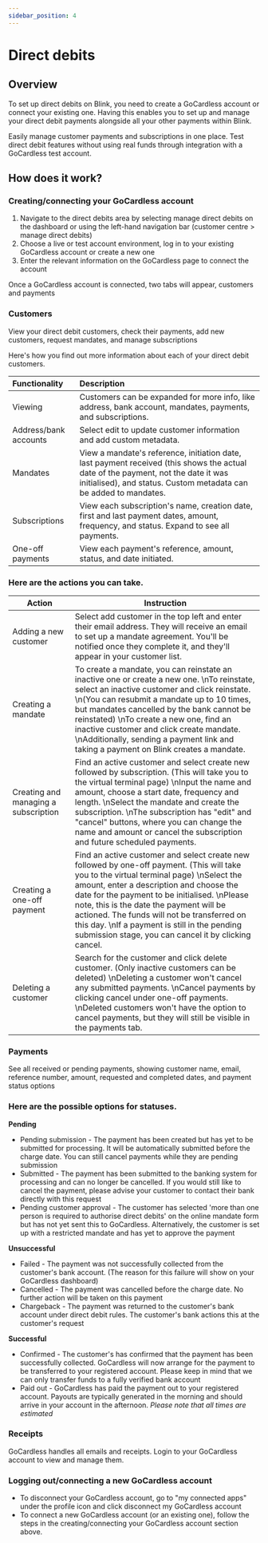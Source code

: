 ```yaml
---
sidebar_position: 4
---
```


# Direct debits

## Overview

To set up direct debits on Blink, you need to create a GoCardless account or connect your existing one. Having this enables you to set up and manage your direct debit payments alongside all your other payments within Blink.

Easily manage customer payments and subscriptions in one place. Test direct debit features without using real funds through integration with a GoCardless test account.

## How does it work?

### Creating/connecting your GoCardless account

1. Navigate to the direct debits area by selecting manage direct debits on the dashboard or using the left-hand navigation bar (customer centre > manage direct debits)
2. Choose a live or test account environment, log in to your existing GoCardless account or create a new one
3. Enter the relevant information on the GoCardless page to connect the account


<Highlight>
Once a GoCardless account is connected, two tabs will appear, customers and payments
</Highlight>

### Customers

<Highlight>
View your direct debit customers, check their payments, add new customers, request mandates, and manage subscriptions
</Highlight>

Here's how you find out more information about each of your direct debit customers.

| Functionality         | Description                                                                                                                                                                                            |
| :-------------------- | :----------------------------------------------------------------------------------------------------------------------------------------------------------------------------------------------------- |
| Viewing               | Customers can be expanded for more info, like address, bank account, mandates, payments, and subscriptions.                                                                                            |
| Address/bank accounts | Select edit to update customer information and add custom metadata.                                                                                                                                    |
| Mandates              | View a mandate's reference, initiation date, last payment received (this shows the actual date of the payment, not the date it was initialised), and status. Custom metadata can be added to mandates. |
| Subscriptions         | View each subscription's name, creation date, first and last payment dates, amount, frequency, and status. Expand to see all payments.                                                                 |
| One-off payments      | View each payment's reference, amount, status, and date initiated.                                                                                                                                     |

### Here are the actions you can take.


| Action                                | Instruction                                                                                                                                                                                                                                                                                                                                                                                                                                                                                                                                                     |
|---------------------------------------|-----------------------------------------------------------------------------------------------------------------------------------------------------------------------------------------------------------------------------------------------------------------------------------------------------------------------------------------------------------------------------------------------------------------------------------------------------------------------------------------------------------------------------------------------------------------|
| Adding a new customer                 | Select add customer in the top left and enter their email address. They will receive an email to set up a mandate agreement. You'll be notified once they complete it, and they'll appear in your customer list.                                                                                                                                                                                                                                                                                           |
| Creating a mandate                    | To create a mandate, you can reinstate an inactive one or create a new one.  \nTo reinstate, select an inactive customer and click reinstate.  \n(You can resubmit a mandate up to 10 times, but mandates cancelled by the bank cannot be reinstated)  \nTo create a new one, find an inactive customer and click create mandate.  \nAdditionally, sending a payment link and taking a payment on Blink creates a mandate.                                                                                   |
| Creating and managing a subscription  | Find an active customer and select create new followed by subscription. (This will take you to the virtual terminal page)  \nInput the name and amount, choose a start date, frequency and length.  \nSelect the mandate and create the subscription.  \nThe subscription has "edit" and "cancel" buttons, where you can change the name and amount or cancel the subscription and future scheduled payments.                                                                                                |
| Creating a one-off payment            | Find an active customer and select create new followed by one-off payment. (This will take you to the virtual terminal page)  \nSelect the amount, enter a description and choose the date for the payment to be initialised.  \nPlease note, this is the date the payment will be actioned. The funds will not be transferred on this day.  \nIf a payment is still in the pending submission stage, you can cancel it by clicking cancel.                                                   |
| Deleting a customer                   | Search for the customer and click delete customer. (Only inactive customers can be deleted)  \nDeleting a customer won't cancel any submitted payments.  \nCancel payments by clicking cancel under one-off payments.  \nDeleted customers won't have the option to cancel payments, but they will still be visible in the payments tab.                                                                                                                                                  |



### Payments

<Highlight>
See all received or pending payments, showing customer name, email, reference number, amount, requested and completed dates, and payment status options
</Highlight>  

### Here are the possible options for statuses.

**Pending**

- Pending submission - The payment has been created but has yet to be submitted for processing. It will be automatically submitted before the charge date. You can still cancel payments while they are pending submission
- Submitted - The payment has been submitted to the banking system for processing and can no longer be cancelled. If you would still like to cancel the payment, please advise your customer to contact their bank directly with this request
- Pending customer approval - The customer has selected 'more than one person is required to authorise direct debits' on the online mandate form but has not yet sent this to GoCardless. Alternatively, the customer is set up with a restricted mandate and has yet to approve the payment

**Unsuccessful**

- Failed - The payment was not successfully collected from the customer's bank account. (The reason for this failure will show on your GoCardless dashboard)
- Cancelled - The payment was cancelled before the charge date. No further action will be taken on this payment
- Chargeback - The payment was returned to the customer's bank account under direct debit rules. The customer's bank actions this at the customer's request

**Successful**

- Confirmed - The customer's has confirmed that the payment has been successfully collected. GoCardless will now arrange for the payment to be transferred to your registered account. Please keep in mind that we can only transfer funds to a fully verified bank account
- Paid out - GoCardless has paid the payment out to your registered account. Payouts are typically generated in the morning and should arrive in your account in the afternoon. _Please note that all times are estimated_


### Receipts

GoCardless handles all emails and receipts. Login to your GoCardless account to view and manage them.


### Logging out/connecting a new GoCardless account

- To disconnect your GoCardless account, go to "my connected apps" under the profile icon and click disconnect my GoCardless account
- To connect a new GoCardless account (or an existing one), follow the steps in the creating/connecting your GoCardless account section above. 

<br />


<Youtube videoId="1WcPYsqqTm4" />

